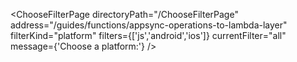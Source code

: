 


<ChooseFilterPage
    directoryPath="/ChooseFilterPage"
    address="/guides/functions/appsync-operations-to-lambda-layer"
    filterKind="platform"
    filters={['js','android','ios']}
    currentFilter="all"
    message={'Choose a platform:'}
/>
